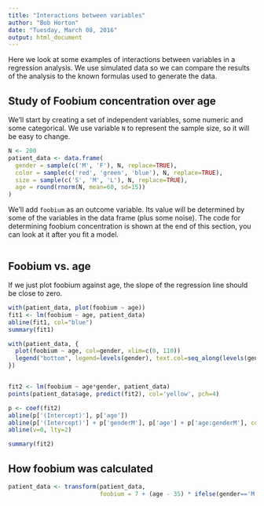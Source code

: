 ---
title: "Interactions between variables"
author: "Bob Horton"
date: "Tuesday, March 08, 2016"
output: html_document
---

Here we look at some examples of interactions between variables in a regression analysis. We use simulated data so we can compare the results of the analysis to the known formulas used to generate the data.

## Study of Foobium concentration over age

We'll start by creating a set of independent variables, some numeric and some categorical. We use variable `N` to represent the sample size, so it will be easy to change.

```{r independent_variables}
N <- 200
patient_data <- data.frame(
  gender = sample(c('M', 'F'), N, replace=TRUE),
  color = sample(c('red', 'green', 'blue'), N, replace=TRUE),
  size = sample(c('S', 'M', 'L'), N, replace=TRUE),
  age = round(rnorm(N, mean=60, sd=15))
)
```

We'll add `foobium` as an outcome variable. Its value will be determined by some of the variables in the data frame (plus some noise). The code for determining foobium concentration is shown at the end of this section, you can look at it after you fit a model.

```{r outcome_variable, ref.label="outcome_variable_calculation", eval=TRUE, echo=FALSE}

```

## Foobium vs. age

If we just plot foobium against age, the slope of the regression line should be close to zero.

```{r foobium_vs_age}
with(patient_data, plot(foobium ~ age))
fit1 <- lm(foobium ~ age, patient_data)
abline(fit1, col="blue")
summary(fit1)
```

```{r}
with(patient_data, {
  plot(foobium ~ age, col=gender, xlim=c(0, 110))
  legend("bottom", legend=levels(gender), text.col=seq_along(levels(gender)), bty='n')
})


fit2 <- lm(foobium ~ age*gender, patient_data)
points(patient_data$age, predict(fit2), col='yellow', pch=4)

p <- coef(fit2)
abline(p['(Intercept)'], p['age'])
abline(p['(Intercept)'] + p['genderM'], p['age'] + p['age:genderM'], col="red")
abline(v=0, lty=2)
```

```{r summary_fit2}
summary(fit2)

```

## How foobium was calculated

```{r outcome_variable_calculation, echo=TRUE, eval=FALSE}
patient_data <- transform(patient_data, 
                          foobium = 7 + (age - 35) * ifelse(gender=='M', 0.05, -0.05) + rnorm(length(gender)))
```

